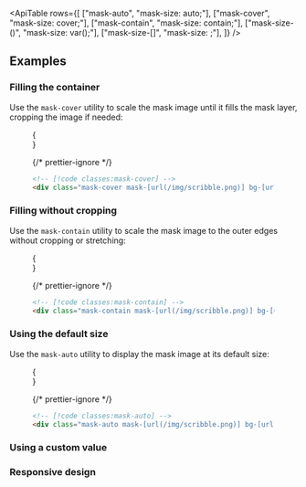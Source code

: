 


<ApiTable
  rows={[
    ["mask-auto", "mask-size: auto;"],
    ["mask-cover", "mask-size: cover;"],
    ["mask-contain", "mask-size: contain;"],
    ["mask-size-(<custom-property>)", "mask-size: var(<custom-property>);"],
    ["mask-size-[<value>]", "mask-size: <value>;"],
  ]}
/>

## Examples

### Filling the container

Use the `mask-cover` utility to scale the mask image until it fills the mask layer, cropping the image if needed:

<Figure>

<Example>
  {
    <Stripes border className="mx-auto h-48 w-96 overflow-hidden rounded-lg sm:w-96">
      <div
        className="h-full w-full bg-[url(https://images.unsplash.com/photo-1554629947-334ff61d85dc?ixid=MnwxMjA3fDB8MHxwaG90by1wYWdlfHx8fGVufDB8fHx8&ixlib=rb-1.2.1&auto=format&fit=crop&w=1000&h=1000&q=80)] bg-cover bg-center bg-no-repeat mask-cover mask-center"
        style={{ maskImage: `url(${maskImg.src})` }}
      ></div>
    </Stripes>
  }
</Example>

{/* prettier-ignore */}
```html
<!-- [!code classes:mask-cover] -->
<div class="mask-cover mask-[url(/img/scribble.png)] bg-[url(/img/mountains.jpg)] ..."></div>
```

</Figure>

### Filling without cropping

Use the `mask-contain` utility to scale the mask image to the outer edges without cropping or stretching:

<Figure>

<Example>
  {
    <Stripes border className="mx-auto h-48 w-96 overflow-hidden rounded-lg sm:w-96">
      <div
        className="h-full w-full bg-[url(https://images.unsplash.com/photo-1554629947-334ff61d85dc?ixid=MnwxMjA3fDB8MHxwaG90by1wYWdlfHx8fGVufDB8fHx8&ixlib=rb-1.2.1&auto=format&fit=crop&w=1000&h=1000&q=80)] bg-cover bg-center bg-no-repeat mask-contain mask-center mask-no-repeat"
        style={{ maskImage: `url(${maskImg.src})` }}
      ></div>
    </Stripes>
  }
</Example>

{/* prettier-ignore */}
```html
<!-- [!code classes:mask-contain] -->
<div class="mask-contain mask-[url(/img/scribble.png)] bg-[url(/img/mountains.jpg)] ..."></div>
```

</Figure>

### Using the default size

Use the `mask-auto` utility to display the mask image at its default size:

<Figure>

<Example>
  {
    <Stripes border className="mx-auto h-48 w-96 overflow-hidden rounded-lg sm:w-96">
      <div
        className="h-full w-full bg-[url(https://images.unsplash.com/photo-1554629947-334ff61d85dc?ixid=MnwxMjA3fDB8MHxwaG90by1wYWdlfHx8fGVufDB8fHx8&ixlib=rb-1.2.1&auto=format&fit=crop&w=1000&h=1000&q=80)] bg-cover bg-center bg-no-repeat mask-auto mask-center mask-no-repeat"
        style={{ maskImage: `url(${maskImg.src})` }}
      ></div>
    </Stripes>
  }
</Example>

{/* prettier-ignore */}
```html
<!-- [!code classes:mask-auto] -->
<div class="mask-auto mask-[url(/img/scribble.png)] bg-[url(/img/mountains.jpg)] ..."></div>
```

</Figure>

### Using a custom value

<UsingACustomValue utility="mask-size" value="auto_100px" name="mask image size" variable="mask-size" />

### Responsive design

<ResponsiveDesign property="mask-size" defaultClass="mask-auto" featuredClass="mask-contain" />




